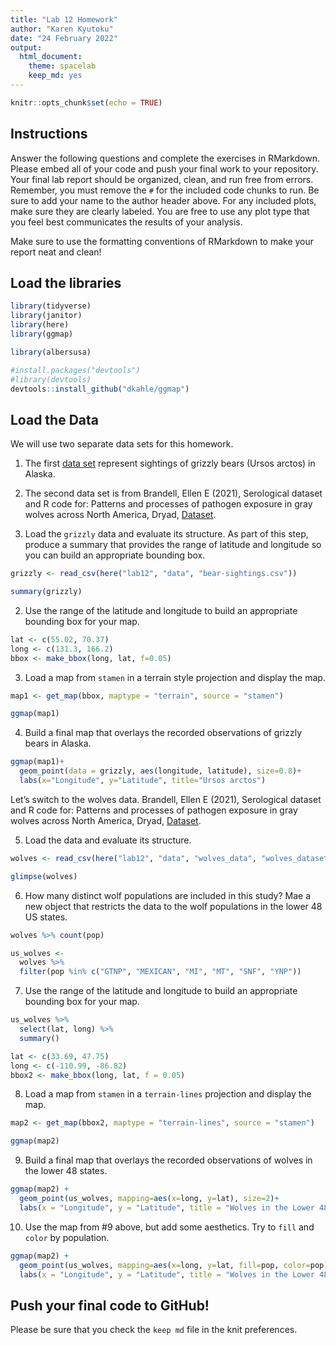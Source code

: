 ```yaml
---
title: "Lab 12 Homework"
author: "Karen Kyutoku"
date: "24 February 2022"
output:
  html_document: 
    theme: spacelab
    keep_md: yes
---
```


```r
knitr::opts_chunk$set(echo = TRUE)
```

## Instructions
Answer the following questions and complete the exercises in RMarkdown. Please embed all of your code and push your final work to your repository. Your final lab report should be organized, clean, and run free from errors. Remember, you must remove the `#` for the included code chunks to run. Be sure to add your name to the author header above. For any included plots, make sure they are clearly labeled. You are free to use any plot type that you feel best communicates the results of your analysis.  

Make sure to use the formatting conventions of RMarkdown to make your report neat and clean!  

## Load the libraries
```r
library(tidyverse)
library(janitor)
library(here)
library(ggmap)
``` 

```r
library(albersusa)
```

```r
#install.packages("devtools")
#library(devtools)
devtools::install_github("dkahle/ggmap")
```

## Load the Data
We will use two separate data sets for this homework.  

1. The first [data set](https://rcweb.dartmouth.edu/~f002d69/workshops/index_rspatial.html) represent sightings of grizzly bears (Ursos arctos) in Alaska.  
2. The second data set is from Brandell, Ellen E (2021), Serological dataset and R code for: Patterns and processes of pathogen exposure in gray wolves across North America, Dryad, [Dataset](https://doi.org/10.5061/dryad.5hqbzkh51).  

1. Load the `grizzly` data and evaluate its structure. As part of this step, produce a summary that provides the range of latitude and longitude so you can build an appropriate bounding box.

```r
grizzly <- read_csv(here("lab12", "data", "bear-sightings.csv"))
```
```r
summary(grizzly)
```


2. Use the range of the latitude and longitude to build an appropriate bounding box for your map.

```r
lat <- c(55.02, 70.37)
long <- c(131.3, 166.2)
bbox <- make_bbox(long, lat, f=0.05)
```

3. Load a map from `stamen` in a terrain style projection and display the map.
```r
map1 <- get_map(bbox, maptype = "terrain", source = "stamen")
```

```r
ggmap(map1)
```

4. Build a final map that overlays the recorded observations of grizzly bears in Alaska.

```r
ggmap(map1)+
  geom_point(data = grizzly, aes(longitude, latitude), size=0.8)+
  labs(x="Longitude", y="Latitude", title="Ursos arctos")
```


Let's switch to the wolves data. Brandell, Ellen E (2021), Serological dataset and R code for: Patterns and processes of pathogen exposure in gray wolves across North America, Dryad, [Dataset](https://doi.org/10.5061/dryad.5hqbzkh51).  

5. Load the data and evaluate its structure.  
```r
wolves <- read_csv(here("lab12", "data", "wolves_data", "wolves_dataset.csv"))
```
```r
glimpse(wolves)
```

6. How many distinct wolf populations are included in this study? Mae a new object that restricts the data to the wolf populations in the lower 48 US states.
```r
wolves %>% count(pop)
```
```r
us_wolves <- 
  wolves %>% 
  filter(pop %in% c("GTNP", "MEXICAN", "MI", "MT", "SNF", "YNP"))
```

7. Use the range of the latitude and longitude to build an appropriate bounding box for your map.
```r
us_wolves %>% 
  select(lat, long) %>% 
  summary()
```
```r
lat <- c(33.69, 47.75)
long <- c(-110.99, -86.82)
bbox2 <- make_bbox(long, lat, f = 0.05)
```

8.  Load a map from `stamen` in a `terrain-lines` projection and display the map.
```r
map2 <- get_map(bbox2, maptype = "terrain-lines", source = "stamen")
```

```r
ggmap(map2)
```

9. Build a final map that overlays the recorded observations of wolves in the lower 48 states.
```r
ggmap(map2) + 
  geom_point(us_wolves, mapping=aes(x=long, y=lat), size=2)+
  labs(x = "Longitude", y = "Latitude", title = "Wolves in the Lower 48")
```


10. Use the map from #9 above, but add some aesthetics. Try to `fill` and `color` by population.
```r
ggmap(map2) + 
  geom_point(us_wolves, mapping=aes(x=long, y=lat, fill=pop, color=pop), size=3)+
  labs(x = "Longitude", y = "Latitude", title = "Wolves in the Lower 48")
```

## Push your final code to GitHub!
Please be sure that you check the `keep md` file in the knit preferences. 